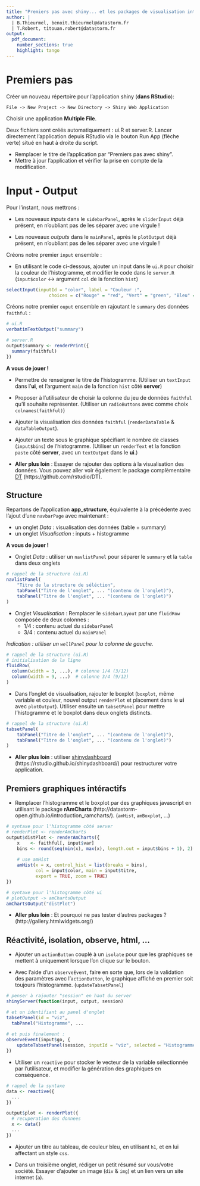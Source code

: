 ```yaml
---
title: "Premiers pas avec shiny... et les packages de visualisation interactive"
author: |
  | B.Thieurmel, benoit.thieurmel@datastorm.fr
  | T.Robert, titouan.robert@datastorm.fr
output:
  pdf_document:
    number_sections: true
    highlight: tango
---
```


# Premiers pas

Créer un nouveau répertoire pour l'application shiny (__dans RStudio__):

    File -> New Project -> New Directory -> Shiny Web Application

Choisir une application **Multiple File**.

Deux fichiers sont créés automatiquement : ui.R et server.R. Lancer directement l'application depuis RStudio via le bouton Run App (flèche verte) situé en haut à droite du script.

* Remplacer le titre de l'application par "Premiers pas avec shiny". 
* Mettre à jour l'application et vérifier la prise en compte de la modification.

# Input - Output

Pour l'instant, nous mettrons : 

- Les nouveaux *inputs* dans le ``sidebarPanel``, après le ``sliderInput`` déjà présent, en n'oubliant pas de les séparer avec une virgule !

- Les nouveaux *outputs* dans le ``mainPanel``, après le ``plotOutput`` déjà présent, en n'oubliant pas de les séparer avec une virgule !

Créons notre premier ``input`` ensemble : 

* En utilisant le code ci-dessous, ajouter un input dans le ``ui.R`` pour choisir la couleur de l'histogramme, et modifier le code dans le 
``server.R`` (``input$color`` <-> argument ``col`` de la fonction ``hist``)

```r
selectInput(inputId = "color", label = "Couleur :",
                choices = c("Rouge" = "red", "Vert" = "green", "Bleu" = "blue"))
```                  

Créons notre premier ``ouput`` ensemble en rajoutant le ``summary`` des données `faithful` : 

```r
# ui.R
verbatimTextOutput("summary")

# server.R
output$summary <- renderPrint({
  summary(faithful)
})
```    

**A vous de jouer !**

* Permettre de renseigner le titre de l'histogramme. (Utiliser un ``textInput`` dans l'**ui**, et l'argument ``main`` de la fonction ``hist`` côté **server**)

* Proposer à l'utilisateur de choisir la colonne du jeu de données `faithful` qu'il souhaite représenter. (Utiliser un ``radioButtons`` avec comme choix ``colnames(faithful)``)

* Ajouter la visualisation des données `faithful`  (``renderDataTable`` & ``dataTableOutput``).

* Ajouter un texte sous le graphique spécifiant le nombre de classes (``input$bins``) de l'histogramme. (Utiliser un ``renderText`` et la fonction ``paste`` côté **server**, avec un ``textOutput`` dans le **ui**.)


* __Aller plus loin__ : Essayer de rajouter des options à la visualisation des données. Vous pouvez aller voir également le package complèmentaire [DT](https://github.com/rstudio/DT) (https://github.com/rstudio/DT). 

## Structure

Repartons de l'application **app_structure**, équivalente à la précédente avec l'ajout d'une ``navbarPage`` avec maintenant : 

* un onglet *Data* : visualisation des données (table + summary)
* un onglet *Visualisation* : inputs + histogramme

**A vous de jouer !**

* Onglet *Data* : utiliser un ``navlistPanel`` pour séparer le ``summary`` et la ``table`` dans deux onglets

```r
# rappel de la structure (ui.R)
navlistPanel(
    "Titre de la structure de séléction",
    tabPanel("Titre de l'onglet", ... "(contenu de l'onglet)"),
    tabPanel("Titre de l'onglet", ... "(contenu de l'onglet)")
)
``` 

* Onglet *Visualisation* : Remplacer le `sidebarLayout` par une `fluidRow` composée de deux colonnes : 
    + 1/4 : contenu actuel du ``sidebarPanel``
    + 3/4 : contenu actuel du ``mainPanel`` 
    
_Indication : utiliser un `wellPanel` pour la colonne de gauche._

```r
# rappel de la structure (ui.R)
# initialisation de la ligne
fluidRow(
  column(width = 3, ...), # colonne 1/4 (3/12)
  column(width = 9, ...)  # colonne 3/4 (9/12)
)
``` 


* Dans l'onglet de visualisation, rajouter le boxplot (``boxplot``, même variable et couleur, nouvel output ``renderPlot`` et placement dans le **ui** avec ``plotOutput``). Utiliser ensuite un ``tabsetPanel`` pour mettre l'histogramme et le boxplot dans deux onglets distincts. 

```r
# rappel de la structure (ui.R)
tabsetPanel(
    tabPanel("Titre de l'onglet", ... "(contenu de l'onglet)"),
    tabPanel("Titre de l'onglet", ... "(contenu de l'onglet)")
)
``` 

* __Aller plus loin__ : utiliser [shinydashboard](https://rstudio.github.io/shinydashboard/) (https://rstudio.github.io/shinydashboard/) pour restructurer votre application.


## Premiers graphiques intéractifs

* Remplacer l'histogramme et le boxplot par des graphiques javascript en utilisant le package **rAmCharts** (http://datastorm-open.github.io/introduction_ramcharts/). (``amHist``, ``amBoxplot``, ...)


```r
# syntaxe pour l'histogramme côté server
# renderPlot <- renderAmCharts
output$distPlot <- renderAmCharts({
    x    <- faithful[, input$var] 
    bins <- round(seq(min(x), max(x), length.out = input$bins + 1), 2)
    
    # use amHist
    amHist(x = x, control_hist = list(breaks = bins), 
           col = input$color, main = input$titre, 
           export = TRUE, zoom = TRUE)
})

# syntaxe pour l'histogramme côté ui
# plotOutput -> amChartsOutput
amChartsOutput("distPlot")
```


* __Aller plus loin__ : Et pourquoi ne pas tester d'autres packages ? (http://gallery.htmlwidgets.org/)

## Réactivité, isolation, observe, html, ...

* Ajouter un `actionButton` couplé à un ``isolate`` pour que les graphiques se mettent à  uniquement lorsque l'on clique sur le bouton.

* Avec l'aide d'un ``observeEvent``, faire en sorte que, lors de la validation des paramètres avec l'`actionButton`, le graphique affiché en premier soit toujours l'histogramme. (``updateTabsetPanel``)

```r
# penser à rajouter "session" en haut du server
shinyServer(function(input, output, session)

# et un identifiant au panel d'onglet
tabsetPanel(id = "viz", 
  tabPanel("Histogramme", ...
  
# et puis finalement : 
observeEvent(input$go, {
    updateTabsetPanel(session, inputId = "viz", selected = "Histogramme")
})  
```


* Utiliser un ``reactive`` pour stocker le vecteur de la variable sélectionnée par l'utilisateur, et modifier la génération des graphiques en conséquence.

```r
# rappel de la syntaxe
data <- reactive({
  ...
})

output$plot <- renderPlot({
  # recuperation des donnees
  x <- data()
  ...
})
```

* Ajouter un titre au tableau, de couleur bleu, en utilisant ``h1``, et en lui affectant un style ``css``.

* Dans un troisième onglet, rédiger un petit résumé sur vous/votre société. Essayer d'ajouter un image (``div`` & ``img``) et un lien vers un site internet (``a``).
